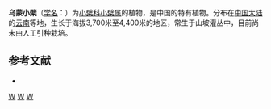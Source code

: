 {{Speciesbox 
| genus = Berberis
| species = woomungensis
| authority = [[吴征镒|C. Y. Wu]] ex [[包士英|S. Y. Bao]]
}}
'''乌蒙小檗'''（[[学名|学名]]：{{lang|la|''Berberis woomungensis''}}）为[[小檗科|小檗科]][[小檗属|小檗属]]的植物，是中国的特有植物。分布在[[中国大陆|中国大陆]]的[[云南|云南]]等地，生长于海拔3,700米至4,400米的地区，常生于山坡灌丛中，目前尚未由人工引种栽培。

== 参考文献 ==
<div class="references-small">
* {{cite web| url =http://www.bioinfo.cn/db05/KmzwSpecies.php?action=view&id=1178| title =乌蒙小檗| work =《中国高等植物数据库全库》| publisher =中国科学院微生物研究所| author =昆明植物研究所| accessdate =2009-02-22| deadurl =yes| archiveurl =https://web.archive.org/web/20160305025920/http://www.bioinfo.cn/db05/KmzwSpecies.php?action=view&id=1178| archivedate =2016-03-05}}
</div>
{{Taxonbar|from=Q1020998}}

[[Category:小檗属|W]]
[[Category:中國特有植物|W]]
[[Category:云南植物|W]]